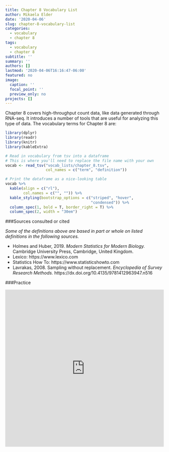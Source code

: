 ```yaml
---
title: Chapter 8 Vocabulary List
author: Mikaela Elder
date: '2020-04-06'
slug: chapter-8-vocabulary-list
categories:
  - vocabulary
  - chapter 8
tags:
  - vocabulary
  - chapter 8
subtitle: ''
summary: ''
authors: []
lastmod: '2020-04-06T16:16:47-06:00'
featured: no
image:
  caption: ''
  focal_point: ''
  preview_only: no
projects: []
---
```


Chapter 8 covers high-throughput count data, like data generated through RNA-seq. It introduces a number of tools that are useful for analyzing this type of data. The vocabulary terms for Chapter 8 are:

```r

library(dplyr)
library(readr)
library(knitr)
library(kableExtra)

# Read in vocabulary from tsv into a dataframe
# This is where you'll need to replace the file name with your own
vocab <- read_tsv("vocab_lists/chapter_8.tsv",
                  col_names = c("term", "definition"))

# Print the dataframe as a nice-looking table
vocab %>% 
  kable(align = c("rl"), 
        col.names = c("", "")) %>% 
  kable_styling(bootstrap_options = c("striped", "hover",
                                      "condensed")) %>% 
  column_spec(1, bold = T, border_right = T) %>%
  column_spec(2, width = "30em")
```


###Sources consulted or cited

*Some of the definitions above are based in part or whole on listed definitions in the following sources.*

- Holmes and Huber, 2019. *Modern Statistics for Modern Biology.* Cambridge University Press, 
Cambridge, United Kingdom.
- Lexico: https://www.lexico.com
- Statistics How To: https://www.statisticshowto.com
- Lavrakas, 2008. Sampling without replacement. *Encyclopedia of Survey Research Methods.*  https://dx.doi.org/10.4135/9781412963947.n516


###Practice

<iframe src="https://quizlet.com/501110916/match/embed?i=2shf5e&x=1jj1" height="500" width="100%" style="border:0"></iframe>


